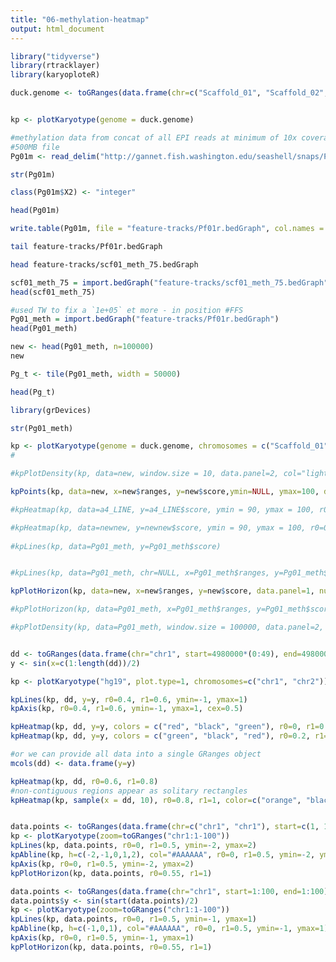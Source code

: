 ```yaml
---
title: "06-methylation-heatmap"
output: html_document
---
```




```r
library("tidyverse")
library(rtracklayer)
library(karyoploteR)
```


```r

duck.genome <- toGRanges(data.frame(chr=c("Scaffold_01", "Scaffold_02", "Scaffold_03", "Scaffold_04", "Scaffold_05", "Scaffold_06", "Scaffold_07", "Scaffold_08", "Scaffold_09", "Scaffold_10", "Scaffold_11", "Scaffold_12", "Scaffold_13", "Scaffold_14", "Scaffold_15", "Scaffold_16", "Scaffold_17", "Scaffold_18" ), start=c(1, 1, 1, 1, 1, 1, 1, 1, 1, 1, 1, 1, 1, 1, 1, 1, 1, 1 ), end=c(89643857,	69596280,	57743597, 65288255, 67248332, 61759565, 43120122, 61151155, 38581958, 53961475, 51449921, 50438331, 44396874, 45393038, 47938513, 31980953, 34923512,	27737463)))


kp <- plotKaryotype(genome = duck.genome)

```

```r
#methylation data from concat of all EPI reads at minimum of 10x coverage
#500MB file
Pg01m <- read_delim("http://gannet.fish.washington.edu/seashell/snaps/Pg01.txt", delim = " ", col_names = FALSE)

```

```r
str(Pg01m)
```
```r
class(Pg01m$X2) <- "integer"
```






```r
head(Pg01m)
```




```r
write.table(Pg01m, file = "feature-tracks/Pf01r.bedGraph", col.names = FALSE, row.names = FALSE, quote = FALSE, sep = "\t")

```


```bash
tail feature-tracks/Pf01r.bedGraph
```



```bash
head feature-tracks/scf01_meth_75.bedGraph
```


```r
scf01_meth_75 = import.bedGraph("feature-tracks/scf01_meth_75.bedGraph")
head(scf01_meth_75)
```

```r
#used TW to fix a `1e+05` et more - in position #FFS
Pg01_meth = import.bedGraph("feature-tracks/Pf01r.bedGraph")
head(Pg01_meth)
```
```r
new <- head(Pg01_meth, n=100000)
new
```

```r
Pg_t <- tile(Pg01_meth, width = 50000)
```

```r
head(Pg_t)
```


```r
library(grDevices)
```

```r
str(Pg01_meth)
```



```r
kp <- plotKaryotype(genome = duck.genome, chromosomes = c("Scaffold_01"), plot.type=2)
#

#kpPlotDensity(kp, data=new, window.size = 10, data.panel=2, col="lightgrey", r0=0, r1=NULL) 

kpPoints(kp, data=new, x=new$ranges, y=new$score,ymin=NULL, ymax=100, data.panel=1, r0=NULL, r1=NULL, col=adjustcolor("dark blue"), pch=".", cex=1)

#kpHeatmap(kp, data=a4_LINE, y=a4_LINE$score, ymin = 90, ymax = 100, r0=0.8, r1=1, colors = c("red", "black", "green"))

#kpHeatmap(kp, data=newnew, y=newnew$score, ymin = 90, ymax = 100, r0=0.8, r1=1, colors = c("red", "black", "green"))
  
#kpLines(kp, data=Pg01_meth, y=Pg01_meth$score)


#kpLines(kp, data=Pg01_meth, chr=NULL, x=Pg01_meth$ranges, y=Pg01_meth$score, ymin=NULL, ymax=NULL, data.panel=1, r0=NULL, r1=NULL)

kpPlotHorizon(kp, data=new, x=new$ranges, y=new$score, data.panel=1, num.parts = 30, ymin = 0, ymax = 100)

#kpPlotHorizon(kp, data=Pg01_meth, x=Pg01_meth$ranges, y=Pg01_meth$score, col="redblue6")

#kpPlotDensity(kp, data=Pg01_meth, window.size = 100000, data.panel=2, col="lightgrey", r0=0, r1=1.5) 



```




```r
  
dd <- toGRanges(data.frame(chr="chr1", start=4980000*(0:49), end=4980000*(1:50)))
y <- sin(x=c(1:length(dd))/2)

kp <- plotKaryotype("hg19", plot.type=1, chromosomes=c("chr1", "chr2"))

kpLines(kp, dd, y=y, r0=0.4, r1=0.6, ymin=-1, ymax=1)
kpAxis(kp, r0=0.4, r1=0.6, ymin=-1, ymax=1, cex=0.5)

kpHeatmap(kp, dd, y=y, colors = c("red", "black", "green"), r0=0, r1=0.2)
kpHeatmap(kp, dd, y=y, colors = c("green", "black", "red"), r0=0.2, r1=0.4)

#or we can provide all data into a single GRanges object
mcols(dd) <- data.frame(y=y)

kpHeatmap(kp, dd, r0=0.6, r1=0.8)
#non-contiguous regions appear as solitary rectangles
kpHeatmap(kp, sample(x = dd, 10), r0=0.8, r1=1, color=c("orange", "black", "purple", "green"))



```



```r
data.points <- toGRanges(data.frame(chr=c("chr1", "chr1"), start=c(1, 100), end=c(1, 100), y=c(-2, 2)))
kp <- plotKaryotype(zoom=toGRanges("chr1:1-100"))
kpLines(kp, data.points, r0=0, r1=0.5, ymin=-2, ymax=2)
kpAbline(kp, h=c(-2,-1,0,1,2), col="#AAAAAA", r0=0, r1=0.5, ymin=-2, ymax=2)
kpAxis(kp, r0=0, r1=0.5, ymin=-2, ymax=2)
kpPlotHorizon(kp, data.points, r0=0.55, r1=1)
```


```r
data.points <- toGRanges(data.frame(chr="chr1", start=1:100, end=1:100))
data.points$y <- sin(start(data.points)/2)
kp <- plotKaryotype(zoom=toGRanges("chr1:1-100"))
kpLines(kp, data.points, r0=0, r1=0.5, ymin=-1, ymax=1)
kpAbline(kp, h=c(-1,0,1), col="#AAAAAA", r0=0, r1=0.5, ymin=-1, ymax=1)
kpAxis(kp, r0=0, r1=0.5, ymin=-1, ymax=1)
kpPlotHorizon(kp, data.points, r0=0.55, r1=1)
```



